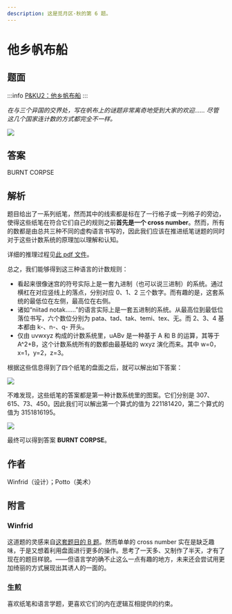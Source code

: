 ```yaml
---
description: 这是觅月区·秋的第 6 题。
---
```


# 他乡帆布船

## 题面

:::info
[P&KU2：他乡帆布船](https://pnku2.pkupuzzle.art/#/game/miyue/autumn_06)
:::

_在与三个异国的交界处，写在帆布上的谜题非常离奇地受到大家的欢迎……_
_尽管这几个国家连计数的方式都完全不一样。_

![](./13-ta-xiang-fan-bu-chuan.assets/image_1.webp)

## 答案

<AnswerBlock>BURNT CORPSE</AnswerBlock>

## 解析

题目给出了一系列纸笔，然而其中的线索都是标在了一行格子或一列格子的旁边，使得这些纸笔在符合它们自己的规则之前**首先是一个 cross number**。然而，所有的数都是由总共三种不同的虚构语言书写的，因此我们应该在推进纸笔谜题的同时对于这些计数系统的原理加以理解和认知。

详细的推理过程见[此 pdf 文件](./13-ta-xiang-fan-bu-chuan.assets/asset_1.pdf)。

总之，我们能够得到这三种语言的计数规则：

- 看起来很像迷宫的符号实际上是一套九进制（也可以说三进制）的系统。通过横杠在对应竖线上的落点，分别对应 0、1、2 三个数字。而有趣的是，这套系统的最低位在左侧，最高位在右侧。
- 诸如“niitad notak……”的语言实际上是一套五进制的系统。从最高位到最低位落位书写，六个数位分别为 pata、tad、tak、temi、tex、无。而 2、3、4 基本都由 k-、n-、q- 开头。
- 仅由 uvwxyz 构成的计数系统里，uABv 是一种基于 A 和 B 的运算，其等于 A^2+B，这个计数系统所有的数都由最基础的 wxyz 演化而来。其中 w=0，x=1，y=2，z=3。

根据这些信息得到了四个纸笔的盘面之后，就可以解出如下答案：

![](./13-ta-xiang-fan-bu-chuan.assets/image_2.webp)

不难发现，这些纸笔的答案都是第一种计数系统里的图案。它们分别是 307、615、73、450。因此我们可以解出第一个算式的值为 221181420，第二个算式的值为 3151816195。

![](./13-ta-xiang-fan-bu-chuan.assets/image_3.webp)

最终可以得到答案 **BURNT CORPSE**。

## 作者

Winfrid（设计）；Potto（美术）

## 附言

### Winfrid

这道题的灵感来自[这套题目的 B 题](https://ailo.adaptcentre.ie/wp-content/uploads/2015/01/AILO-team-questions-1.pdf)。然而单单的 cross number 实在是缺乏趣味，于是又想着利用盘面进行更多的操作。思考了一天多、又制作了半天，才有了现在的题目样貌。——但语言学的确不止这么一点有趣的地方，未来还会尝试用更加绮丽的方式展现出其诱人的一面的。

### 生煎

喜欢纸笔和语言学题，更喜欢它们的内在逻辑互相提供的约束。
